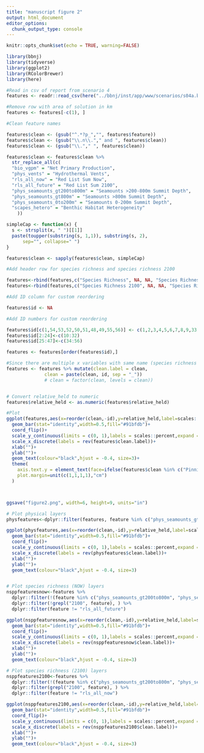 ```yaml
---
title: "manuscript figure 2"
output: html_document
editor_options: 
  chunk_output_type: console
---
```


```r
knitr::opts_chunk$set(echo = TRUE, warning=FALSE)
```

```r
library(bbnj)
library(tidyverse)
library(ggplot2)
library(RColorBrewer)
library(here)
```

```r

#Read in csv of report from scenario 4
features <- readr::read_csv(here("../bbnj/inst/app/www/scenarios/s04a.biofish.alltime.mol50km_rep.csv"))

#Remove row with area of solution in km
features <- features[-c(1), ]

#Clean feature names

features$clean <- (gsub("^.*?p_","", features$feature)) 
features$clean <- (gsub("\\.n\\."," and ", features$clean))
features$clean <- (gsub("\\."," ", features$clean))

features$clean <- features$clean %>%
  str_replace_all(c(
  "bio_vgpm" = "Net Primary Production",
  "phys_vents" = "Hydrothermal Vents",
  "rls_all_now" = "Red List Sum Now",
  "rls_all_future" = "Red List Sum 2100",
  "phys_seamounts_gt200to800m" = "Seamounts >200-800m Summit Depth",
  "phys_seamounts_gt800m" = "Seamounts >800m Summit Depth",
  "phys_seamounts_0to200m" = "Seamounts 0-200m Summit Depth",
  "scapes_hetero" = "Benthic Habitat Heterogeneity"
    ))

simpleCap <- function(x) {
  s <- strsplit(x, " ")[[1]]
  paste(toupper(substring(s, 1,1)), substring(s, 2),
      sep="", collapse=" ")
}

features$clean <- sapply(features$clean, simpleCap)

#Add header row for species richness and species richness 2100

features<-rbind(features,c("Species Richness", NA, NA, "Species Richness",NA))
features<-rbind(features,c("Species Richness 2100", NA, NA, "Species Richness 2100",NA))

#Add ID column for custom reordering

features$id <- NA

#Add ID numbers for custom reordering

features$id[c(1,54,53,52,50,51,48,49,55,56)] <- c(1,2,3,4,5,6,7,8,9,33)
features$id[2:24]<-c(10:32)
features$id[25:47]<-c(34:56)

features <- features[order(features$id),]

#Since there are multiple x variables with same name (species richness for now & 2100) ggplot wants to plot those together. To get them to plot separately, create a copy of clean before merging clean and id. The graph is then plotted with clean + id and then the labels switched to clean.
features <- features %>% mutate(clean.label = clean,
              clean = paste(clean, id, sep = "_"))
              # clean = factor(clean, levels = clean)) 


# Convert relative_held to numeric
features$relative_held <- as.numeric(features$relative_held)

```

``` r
#Plot
ggplot(features,aes(x=reorder(clean,-id),y=relative_held,label=scales::percent(relative_held)))+
  geom_bar(stat="identity",width=0.5,fill="#91bfdb")+
  coord_flip()+
  scale_y_continuous(limits = c(0, 1),labels = scales::percent,expand = c(0,0))+
  scale_x_discrete(labels = rev(features$clean.label))+
  xlab("")+
  ylab("")+
  geom_text(colour="black",hjust = -0.4, size=3)+
  theme(
    axis.text.y = element_text(face=ifelse(features$clean %in% c("Pinnipeds_48","Pinnipeds_24"),"bold","plain")),
    plot.margin=unit(c(1,1,1,1),"cm")
  )



ggsave("figure2.png", width=6, height=9, units="in")

```

``` r

# Plot physical layers
physfeatures<-dplyr::filter(features, feature %in% c("phys_seamounts_gt200to800m", "phys_seamounts_gt800m","phys_seamounts_0to200m","phys_vents","bio_vgpm","scapes_hetero"))

ggplot(physfeatures,aes(x=reorder(clean,-id),y=relative_held,label=scales::percent(relative_held)))+
  geom_bar(stat="identity",width=0.5,fill="#91bfdb")+
  coord_flip()+
  scale_y_continuous(limits = c(0, 1),labels = scales::percent,expand = c(0,0))+
  scale_x_discrete(labels = rev(physfeatures$clean.label))+
  xlab("")+
  ylab("")+
  geom_text(colour="black",hjust = -0.4, size=3)


# Plot species richness (NOW) layers
nsppfeaturesnow<-features %>% 
  dplyr::filter(!(feature %in% c("phys_seamounts_gt200to800m", "phys_seamounts_gt800m","phys_seamounts_0to200m","phys_vents","bio_vgpm","scapes_hetero"))) %>% 
  dplyr::filter(!grepl("2100", feature), ) %>% 
  dplyr::filter(feature != "rls_all_future")

ggplot(nsppfeaturesnow,aes(x=reorder(clean,-id),y=relative_held,label=scales::percent(relative_held)))+
  geom_bar(stat="identity",width=0.5,fill="#91bfdb")+
  coord_flip()+
  scale_y_continuous(limits = c(0, 1),labels = scales::percent,expand = c(0,0))+
  scale_x_discrete(labels = rev(nsppfeaturesnow$clean.label))+
  xlab("")+
  ylab("")+
  geom_text(colour="black",hjust = -0.4, size=3)

# Plot species richness (2100) layers
nsppfeatures2100<-features %>% 
  dplyr::filter(!(feature %in% c("phys_seamounts_gt200to800m", "phys_seamounts_gt800m","phys_seamounts_0to200m","phys_vents","bio_vgpm","scapes_hetero"))) %>% 
  dplyr::filter(grepl("2100", feature), ) %>% 
  dplyr::filter(feature != "rls_all_now")

ggplot(nsppfeatures2100,aes(x=reorder(clean,-id),y=relative_held,label=scales::percent(relative_held)))+
  geom_bar(stat="identity",width=0.5,fill="#91bfdb")+
  coord_flip()+
  scale_y_continuous(limits = c(0, 1),labels = scales::percent,expand = c(0,0))+
  scale_x_discrete(labels = rev(nsppfeatures2100$clean.label))+
  xlab("")+
  ylab("")+
  geom_text(colour="black",hjust = -0.4, size=3)


```
